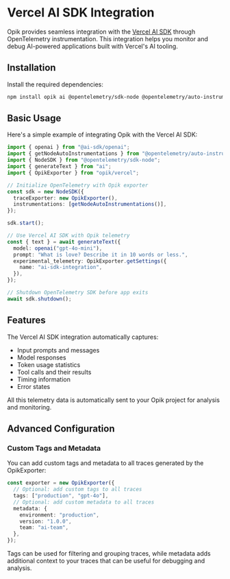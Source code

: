 # Vercel AI SDK Integration

Opik provides seamless integration with the [Vercel AI SDK](https://sdk.vercel.ai/docs) through OpenTelemetry instrumentation. This integration helps you monitor and debug AI-powered applications built with Vercel's AI tooling.

## Installation

Install the required dependencies:

```bash
npm install opik ai @opentelemetry/sdk-node @opentelemetry/auto-instrumentations-node
```

## Basic Usage

Here's a simple example of integrating Opik with the Vercel AI SDK:

```typescript
import { openai } from "@ai-sdk/openai";
import { getNodeAutoInstrumentations } from "@opentelemetry/auto-instrumentations-node";
import { NodeSDK } from "@opentelemetry/sdk-node";
import { generateText } from "ai";
import { OpikExporter } from "opik/vercel";

// Initialize OpenTelemetry with Opik exporter
const sdk = new NodeSDK({
  traceExporter: new OpikExporter(),
  instrumentations: [getNodeAutoInstrumentations()],
});

sdk.start();

// Use Vercel AI SDK with Opik telemetry
const { text } = await generateText({
  model: openai("gpt-4o-mini"),
  prompt: "What is love? Describe it in 10 words or less.",
  experimental_telemetry: OpikExporter.getSettings({
    name: "ai-sdk-integration",
  }),
});

// Shutdown OpenTelemetry SDK before app exits
await sdk.shutdown();
```

## Features

The Vercel AI SDK integration automatically captures:

- Input prompts and messages
- Model responses
- Token usage statistics
- Tool calls and their results
- Timing information
- Error states

All this telemetry data is automatically sent to your Opik project for analysis and monitoring.

## Advanced Configuration

### Custom Tags and Metadata

You can add custom tags and metadata to all traces generated by the OpikExporter:

```typescript
const exporter = new OpikExporter({
  // Optional: add custom tags to all traces
  tags: ["production", "gpt-4o"],
  // Optional: add custom metadata to all traces
  metadata: {
    environment: "production",
    version: "1.0.0",
    team: "ai-team",
  },
});
```

Tags can be used for filtering and grouping traces, while metadata adds additional context to your traces that can be useful for debugging and analysis.
